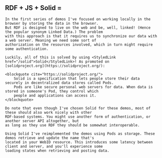 
<Content id="solid">
    <h2 className="subtitle is-3" style={{display: "flex", gap: "0.25rem", alignItems: "center"}}>
        <span>RDF + JS + Solid =</span>
        <GiTechnoHeart style={{fill: "#7C4DFF"}}/>
    </h2>

    In the first series of demos I've focused on working locally in the browser by storing the data in the browser.
    But RDF is designed to live on the web and be, well, linked! (Hence the popular synonym Linked Data.) The problem
    with this approach is that it requires us to synchronize our data with a web server. Meaning we need some sort of
    authorization on the resources involved, which in turn might require some authentication.

    Luckily, all of this is solved by using <StyledLink href="/solid">Solid</StyledLink>! As promoted on
    [solidproject.org](https://solidproject.org/):

    <blockquote cite="https://solidproject.org/">
        Solid is a specification that lets people store their data securely in decentralized data stores called Pods.
        Pods are like secure personal web servers for data. When data is stored in someone's Pod, they control which
        people and applications can access it.
    </blockquote>

    Do note that even though I've chosen Solid for these demos, most of these should also work nicely with other
    RDF-based systems. You might use another form of authentication, or another server API altogether, but
    as long as they use RDF they should be somewhat interoperable.

    Using Solid I've reimplemented the demos using Pods as storage. These demos retrieve and update the name that's
    located in your WebID resource. This introduces some latency between client and server, and you'll experience some
    loading states when retrieving and posting data.
</Content>
